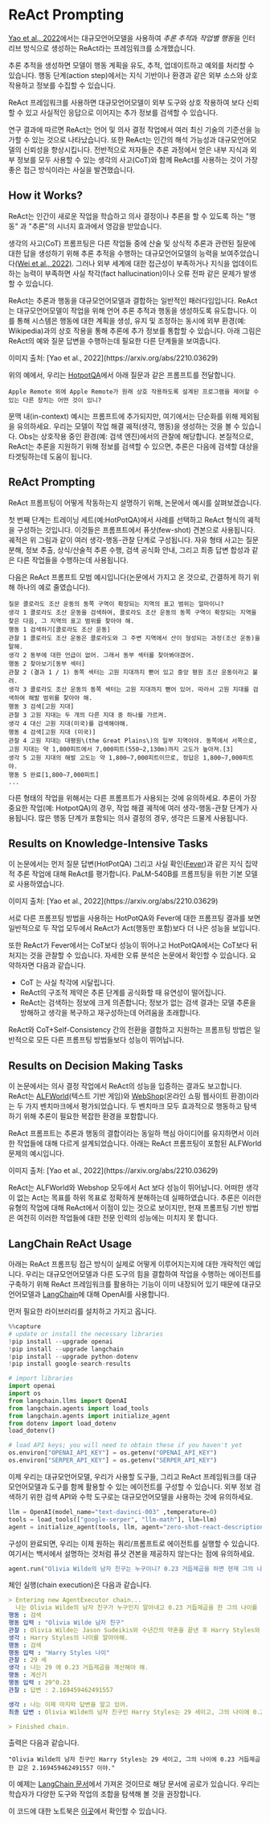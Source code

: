 # ReAct Prompting


[Yao et al., 2022](https://arxiv.org/abs/2210.03629)에서는 대규모언어모델을 사용하여 *추론 추적*과 *작업별 행동*을 인터리브 방식으로 생성하는 ReAct라는 프레임워크를 소개했습니다. 

추론 추적을 생성하면 모델이 행동 계획을 유도, 추적, 업데이트하고 예외를 처리할 수 있습니다. 행동 단계\(action step\)에서는 지식 기반이나 환경과 같은 외부 소스와 상호 작용하고 정보를 수집할 수 있습니다.

ReAct 프레임워크를 사용하면 대규모언어모델이 외부 도구와 상호 작용하여 보다 신뢰할 수 있고 사실적인 응답으로 이어지는 추가 정보를 검색할 수 있습니다.

연구 결과에 따르면 ReAct는 언어 및 의사 결정 작업에서 여러 최신 기술의 기준선을 능가할 수 있는 것으로 나타났습니다. 또한 ReAct는 인간의 해석 가능성과 대규모언어모델의 신뢰성을 향상시킵니다. 전반적으로 저자들은 추론 과정에서 얻은 내부 지식과 외부 정보를 모두 사용할 수 있는 생각의 사고(CoT)와 함께 ReAct를 사용하는 것이 가장 좋은 접근 방식이라는 사실을 발견했습니다.


## How it Works?

ReAct는 인간이 새로운 작업을 학습하고 의사 결정이나 추론을 할 수 있도록 하는 "행동" 과 "추론"의 시너지 효과에서 영감을 받았습니다.

생각의 사고(CoT) 프롬프팅은 다른 작업들 중에 산술 및 상식적 추론과 관련된 질문에 대한 답을 생성하기 위해 추론 추적을 수행하는 대규모언어모델의 능력을 보여주었습니다[(Wei et al., 2022)](https://arxiv.org/abs/2201.11903). 그러나 외부 세계에 대한 접근성이 부족하거나 지식을 업데이트하는 능력이 부족하면 사실 착각(fact hallucination)이나 오류 전파 같은 문제가 발생할 수 있습니다.

ReAct는 추론과 행동을 대규모언어모델과 결합하는 일반적인 패러다임입니다. ReAct는 대규모언어모델이 작업을 위해 언어 추론 추적과 행동을 생성하도록 유도합니다. 이를 통해 시스템은 행동에 대한 계획을 생성, 유지 및 조정하는 동시에 외부 환경(예: Wikipedia)과의 상호 작용을 통해 추론에 추가 정보를 통합할 수 있습니다. 아래 그림은 ReAct의 예와 질문 답변을 수행하는데 필요한 다른 단계들을 보여줍니다.

<Screenshot src={REACT} alt="REACT" />
이미지 출처: [Yao et al., 2022](https://arxiv.org/abs/2210.03629)

위의 예에서, 우리는 [HotpotQA](https://hotpotqa.github.io/)에서 아래 질문과 같은 프롬프트를 전달합니다.

```
Apple Remote 외에 Apple Remote가 원래 상호 작용하도록 설계된 프로그램을 제어할 수 있는 다른 장치는 어떤 것이 있니?
```

문맥 내(in-context) 예시는 프롬프트에 추가되지만, 여기에서는 단순화를 위해 제외됨을 유의하세요. 우리는 모델이 작업 해결 궤적(생각, 행동)을 생성하는 것을 볼 수 있습니다. Obs는 상호작용 중인 환경(예: 검색 엔진)에서의 관찰에 해당합니다. 본질적으로, ReAct는 추론을 지원하기 위해 정보를 검색할 수 있으면, 추론은 다음에 검색할 대상을 타겟팅하는데 도움이 됩니다.

## ReAct Prompting
ReAct 프롬프팅이 어떻게 작동하는지 설명하기 위해, 논문에서 예시를 살펴보겠습니다.

첫 번째 단계는 트레이닝 세트(예:HotPotQA)에서 사례를 선택하고 ReAct 형식의 궤적을 구성하는 것입니다. 이것들은 프롬프트에서 퓨샷(few-shot) 견본으로 사용됩니다. 궤적은 위 그림과 같이 여러 생각-행동-관찰 단계로 구성됩니다. 자유 형태 사고는 질문 분해, 정보 추출, 상식/산술적 추론 수행, 검색 공식화 안내, 그리고 최종 답변 합성과 같은 다른 작업들을 수행하는데 사용됩니다.

다음은 ReAct 프롬프트 모범 예시입니다(논문에서 가지고 온 것으로, 간결하게 하기 위해 하나의 예로 줄였습니다).

```
질문 콜로라도 조산 운동의 동쪽 구역이 확장되는 지역의 표고 범위는 얼마이니?
생각 1 콜로라도 조산 운동을 검색하여, 콜로라도 조산 운동의 동쪽 구역이 확장되는 지역을 찾은 다음, 그 지역의 표고 범위를 찾아야 해.
행동 1 검색하기[콜로라도 조산 운동]
관찰 1 콜로라도 조산 운동은 콜로라도와 그 주변 지역에서 산이 형성되는 과정(조산 운동)을 말해.
생각 2 동부에 대한 언급이 없어. 그래서 동부 섹터를 찾아봐야겠어.
행동 2 찾아보기[동부 섹터]
관찰 2 (결과 1 / 1) 동쪽 섹터는 고원 지대까지 뻗어 있고 중앙 평원 조산 운동이라고 불려.
생각 3 콜로라도 조산 운동의 동쪽 섹터는 고원 지대까지 뻗어 있어. 따라서 고원 지대를 검색하여 해발 범위를 찾아야 해.
행동 3 검색[고원 지대]
관찰 3 고원 지대는 두 개의 다른 지대 중 하나를 가르켜.
생각 4 대신 고원 지대(미국)를 검색해야해.
행동 4 검색[고원 지대 (미국)]
관찰 4 고원 지대는 대평원\(the Great Plains\)의 일부 지역이야. 동쪽에서 서쪽으로, 고원 지대는 약 1,800피트에서 7,000피트(550~2,130m)까지 고도가 높아져.[3]
생각 5 고원 지대의 해발 고도는 약 1,800~7,000피트이므로, 정답은 1,800~7,000피트야.
행동 5 완료[1,800~7,000피트]
...
```

다른 형태의 작업을 위해서는 다른 프롬프트가 사용되는 것에 유의하세요. 추론이 가장 중요한 작업(예: HotpotQA)의 경우, 작업 해결 궤적에 여러 생각-행동-관찰 단계가 사용됩니다. 많은 행동 단계가 포함되는 의사 결정의 경우, 생각은 드물게 사용됩니다.

## Results on Knowledge-Intensive Tasks

이 논문에서는 먼저 질문 답변(HotPotQA) 그리고 사실 확인([Fever](https://fever.ai/resources.html))과 같은 지식 집약적 추론 작업에 대해 ReAct를 평가합니다. PaLM-540B를 프롬프팅을 위한 기본 모델로 사용하였습니다.

<Screenshot src={REACT1} alt="REACT1" />
이미지 출처: [Yao et al., 2022](https://arxiv.org/abs/2210.03629)

서로 다른 프롬프팅 방법을 사용하는 HotPotQA와 Fever에 대한 프롬프팅 결과를 보면 일반적으로 두 작업 모두에서 ReAct가 Act(행동만 포함)보다 더 나은 성능을 보입니다.

또한 ReAct가 Fever에서는 CoT보다 성능이 뛰어나고 HotPotQA에서는 CoT보다 뒤처지는 것을 관찰할 수 있습니다. 자세한 오류 분석은 논문에서 확인할 수 있습니다. 요약하자면 다음과 같습니다.

- CoT 는 사실 착각에 시달립니다.
- ReAct의 구조적 제약은 추론 단계를 공식화할 때 유연성이 떨어집니다.
- ReAct는 검색하는 정보에 크게 의존합니다; 정보가 없는 검색 결과는 모델 추론을 방해하고 생각을 복구하고 재구성하는데 어려움을 초래합니다.

ReAct와 CoT+Self-Consistency 간의 전환을 결합하고 지원하는 프롬프팅 방법은 일반적으로 모든 다른 프롬프팅 방법들보다 성능이 뛰어납니다.

## Results on Decision Making Tasks

이 논문에서는 의사 결정 작업에서 ReAct의 성능을 입증하는 결과도 보고합니다. ReAct는 [ALFWorld](https://alfworld.github.io/)(텍스트 기반 게임)와 [WebShop](https://webshop-pnlp.github.io/)(온라인 쇼핑 웹사이트 환경)이라는 두 가지 벤치마크에서 평가되었습니다. 두 벤치마크 모두 효과적으로 행동하고 탐색하기 위해 추론이 필요한 복잡한 환경을 포함합니다.

ReAct 프롬프트는 추론과 행동의 결합이라는 동일하 핵심 아이디어를 유지하면서 이러한 작업들에 대해 다르게 설계되었습니다. 아래는 ReAct 프롬프팅이 포함된 ALFWorld 문제의 예시입니다. 

<Screenshot src={REACT2} alt="REACT2" />
이미지 출처: [Yao et al., 2022](https://arxiv.org/abs/2210.03629)

ReAct는 ALFWorld와 Webshop 모두에서 Act 보다 성능이 뛰어납니다. 어떠한 생각이 없는 Act는 목표를 하위 목표로 정확하게 분해하는데 실패하였습니다. 추론은 이러한 유형의 작업에 대해 ReAct에서 이점이 있는 것으로 보이지만, 현재 프롬프팅 기반 방법은 여전히 이러한 작업들에 대한 전문 인력의 성능에는 미치지 못 합니다.

## LangChain ReAct Usage

아래는 ReAct 프롬프팅 접근 방식이 실제로 어떻게 이루어지는지에 대한 개략적인 예입니다. 우리는 대규모언어모델과 다른 도구의 힘을 결합하여 작업을 수행하는 에이전트를 구축하기 위해 ReAct 프레임워크를 활용하는 기능이 이미 내장되어 있기 때문에 대규모언어모델과 [LangChain](https://python.langchain.com/en/latest/index.html)에 대해 OpenAI를 사용합니다. 

먼저 필요한 라이브러리를 설치하고 가지고 옵니다.

``` python
%%capture
# update or install the necessary libraries
!pip install --upgrade openai
!pip install --upgrade langchain
!pip install --upgrade python-dotenv
!pip install google-search-results

# import libraries
import openai
import os
from langchain.llms import OpenAI
from langchain.agents import load_tools
from langchain.agents import initialize_agent
from dotenv import load_dotenv
load_dotenv()

# load API keys; you will need to obtain these if you haven't yet
os.environ["OPENAI_API_KEY"] = os.getenv("OPENAI_API_KEY")
os.environ["SERPER_API_KEY"] = os.getenv("SERPER_API_KEY")

```

이제 우리는 대규모언어모델, 우리가 사용할 도구들, 그리고 ReAct 프레임워크를 대규모언어모델과 도구를 함께 활용할 수 있는 에이전트를 구성할 수 있습니다. 외부 정보 검색하기 위한 검색 API와 수학 도구로는 대규모언어모델을 사용하는 것에 유의하세요. 

``` python
llm = OpenAI(model_name="text-davinci-003" ,temperature=0)
tools = load_tools(["google-serper", "llm-math"], llm=llm)
agent = initialize_agent(tools, llm, agent="zero-shot-react-description", verbose=True)
```

구성이 완료되면, 우리는 이제 원하는 쿼리/프롬프트로 에이전트를 실행할 수 있습니다. 여기서는 백서에서 설명하는 것처럼 퓨샷 견본을 제공하지 않는다는 점에 유의하세요. 

``` python
agent.run("Olivia Wilde의 남자 친구는 누구이니? 0.23 거듭제곱을 하면 현재 그의 나이는 얼마이니?")
```

체인 실행(chain execution)은 다음과 같습니다.

``` yaml
> Entering new AgentExecutor chain...
  나는 Olivia Wilde의 남자 친구가 누구인지 알아내고 0.23 거듭제곱을 한 그의 나이를 계산해야해.
행동 : 검색
행동 입력 : "Olivia Wilde 남자 친구"
관찰 : Olivia Wilde는 Jason Sudeikis와 수년간의 약혼을 끝낸 후 Harry Styles와 사귀기 시작했어. (두 사람간의 관계 타임라인 참조)
생각 : Harry Styles의 나이를 알아야해.
행동 : 검색
행동 입력 : "Harry Styles 나이"
관찰 : 29 세
생각 : 나는 29 에 0.23 거듭제곱을 계산해야 해.
행동 : 계산기
행동 입력 : 29^0.23
관찰 : 답변 : 2.169459462491557

생각 : 나는 이제 마지막 답변을 알고 있어.
최종 답변 : Olivia Wilde의 남자 친구인 Harry Styles는 29 세이고, 그의 나이에 0.23 거듭제곱한 값은 2.169459462491557 이야.

> Finished chain.
```

출력은 다음과 같습니다.

```
"Olivia Wilde의 남자 친구인 Harry Styles는 29 세이고, 그의 나이에 0.23 거듭제곱한 값은 2.169459462491557 이야."
```

이 예제는 [LangChain 문서](https://python.langchain.com/docs/modules/agents/agent_types/react)에서 가져온 것이므로 해당 문서에 공로가 있습니다. 우리는 학습자가 다양한 도구와 작업의 조합을 탐색해 볼 것을 권장합니다. 

이 코드에 대한 노트북은 [이곳](https://github.com/dair-ai/Prompt-Engineering-Guide/blob/main/notebooks/react.ipynb)에서 확인할 수 있습니다. 